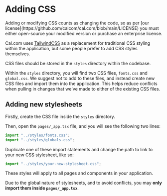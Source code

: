 
# Adding CSS

<Callout>
  Adding or modifying CSS counts as changing the code, so as per [our license](https://github.com/calcom/cal.com/blob/main/LICENSE) you must either open-source your modified version or purchase an enterprise license.
</Callout>

Cal.com uses [TailwindCSS](https://tailwindcss.com) as a replacement for traditional CSS styling within the application, but some people prefer to add CSS styles themselves.

CSS files should be stored in the `styles` directory within the codebase.

Within the `styles` directory, you will find two CSS files, `fonts.css` and `global.css`. We suggest not to add to these files, and instead create new CSS files and import them into the application. This helps reduce conflicts when pulling in changes that we've made to either of the existing CSS files.

## Adding new stylesheets
Firstly, create the CSS file inside the `styles` directory.

Then, open the `pages/_app.tsx` file, and you will see the following two lines:
```javascript
import "../styles/fonts.css";
import "../styles/globals.css";
```

Duplicate one of these import statements and change the path to link to your new CSS stylesheet, like so:
```javascript
import "../styles/your-new-stylesheet.css";
```

<Callout type="warning" emoji="⚠️">
  These styles will apply to all pages and components in your application.
</Callout>

Due to the global nature of stylesheets, and to avoid conflicts, you may **only import them inside `pages/_app.tsx`**.